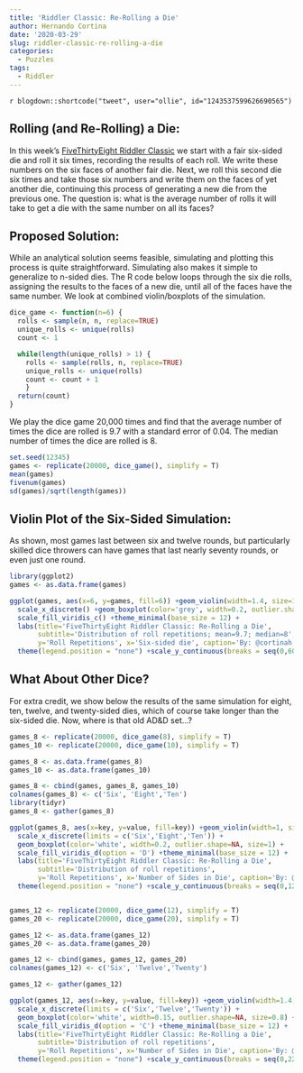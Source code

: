 ```yaml
---
title: 'Riddler Classic: Re-Rolling a Die'
author: Hernando Cortina
date: '2020-03-29'
slug: riddler-classic-re-rolling-a-die
categories:
  - Puzzles
tags:
  - Riddler
---
```


`r blogdown::shortcode("tweet", user="ollie", id="1243537599626690565")`


## Rolling (and Re-Rolling) a Die:
In this week's [FiveThirtyEight Riddler Classic](https://fivethirtyeight.com/features/can-you-get-the-gloves-out-of-the-box/) we start with a fair six-sided die and roll it six times, recording the results of each roll. We write these numbers on the six faces of another fair die. Next, we roll this second die six times and take those six numbers and write them on the faces of yet another die, continuing this process of generating a new die from the previous one. The question is: what is the average number of rolls it will take to get a die with the same number on all its faces?

## Proposed Solution:
While an analytical solution seems feasible, simulating and plotting this process is quite straightforward. Simulating also makes it simple to generalize to n-sided dies.  The R code below loops through the six die rolls, assigning the results to the faces of a new die, until all of the faces have the same number. We look at combined violin/boxplots of the simulation.

```r
dice_game <- function(n=6) {
  rolls <- sample(n, n, replace=TRUE)
  unique_rolls <- unique(rolls)
  count <- 1

  while(length(unique_rolls) > 1) {
    rolls <- sample(rolls, n, replace=TRUE)
    unique_rolls <- unique(rolls)
    count <- count + 1
    }  
  return(count)
}
```


We play the dice game 20,000 times and find that the average number of times the dice are rolled is 9.7 with a standard error of 0.04.  The median number of times the dice are rolled is 8.  

```r
set.seed(12345)
games <- replicate(20000, dice_game(), simplify = T)
mean(games)
fivenum(games)
sd(games)/sqrt(length(games))
```


## Violin Plot of the Six-Sided Simulation:
As shown, most games last between six and twelve rounds, but particularly skilled dice throwers can have games that last nearly seventy rounds, or even just one round.

```r
library(ggplot2)
games <- as.data.frame(games)

ggplot(games, aes(x=6, y=games, fill=6)) +geom_violin(width=1.4, size=1, color='grey') +
  scale_x_discrete() +geom_boxplot(color='grey', width=0.2, outlier.shape=NA, size=1) +
  scale_fill_viridis_c() +theme_minimal(base_size = 12) +
  labs(title='FiveThirtyEight Riddler Classic: Re-Rolling a Die',
       subtitle='Distribution of roll repetitions; mean=9.7; median=8',
       y='Roll Repetitions', x='Six-sided die', caption='By: @cortinah, 2020-03-29') +
  theme(legend.position = "none") +scale_y_continuous(breaks = seq(0,60,10))
```

## What About Other Dice?
For extra credit, we show below the results of the same simulation for eight, ten, twelve, and twenty-sided dies, which of course take longer than the six-sided die.  Now, where is that old AD&D set...?

```r
games_8 <- replicate(20000, dice_game(8), simplify = T)
games_10 <- replicate(20000, dice_game(10), simplify = T)

games_8 <- as.data.frame(games_8)
games_10 <- as.data.frame(games_10)

games_8 <- cbind(games, games_8, games_10)
colnames(games_8) <- c('Six', 'Eight','Ten')
library(tidyr)
games_8 <- gather(games_8)

ggplot(games_8, aes(x=key, y=value, fill=key)) +geom_violin(width=1, size=1, color='grey') +
  scale_x_discrete(limits = c('Six','Eight','Ten')) +
  geom_boxplot(color='white', width=0.2, outlier.shape=NA, size=1) +
  scale_fill_viridis_d(option = 'D') +theme_minimal(base_size = 12) +
  labs(title='FiveThirtyEight Riddler Classic: Re-Rolling a Die',
       subtitle='Distribution of roll repetitions',
       y='Roll Repetitions', x='Number of Sides in Die', caption='By: @cortinah, 2020-03-29') +
  theme(legend.position = "none") +scale_y_continuous(breaks = seq(0,125,25))


games_12 <- replicate(20000, dice_game(12), simplify = T)
games_20 <- replicate(20000, dice_game(20), simplify = T)

games_12 <- as.data.frame(games_12)
games_20 <- as.data.frame(games_20)

games_12 <- cbind(games, games_12, games_20)
colnames(games_12) <- c('Six', 'Twelve','Twenty')

games_12 <- gather(games_12)

ggplot(games_12, aes(x=key, y=value, fill=key)) +geom_violin(width=1.4, size=1, color='grey') +
  scale_x_discrete(limits = c('Six','Twelve','Twenty')) +
  geom_boxplot(color='white', width=0.15, outlier.shape=NA, size=0.8) +
  scale_fill_viridis_d(option = 'C') +theme_minimal(base_size = 12) +
  labs(title='FiveThirtyEight Riddler Classic: Re-Rolling a Die',
       subtitle='Distribution of roll repetitions',
       y='Roll Repetitions', x='Number of Sides in Die', caption='By: @cortinah, 2020-03-29') +
  theme(legend.position = "none") +scale_y_continuous(breaks = seq(0,225,25))
```
